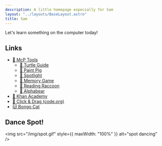 ```yaml
---
description: A little homepage especially for Sam
layout: "../layouts/BaseLayout.astro"
title: Sam
---
```



<main>
<SamHeader client:idle />

Let's learn something on the computer today!

## Links

- [🧰 McP Tools](/tools)
  - [🐢 Turtle Guide](https://seanmcp.github.io/turtle-guide)
  - [🐷 Paint Pig](https://seanmcp.github.io/paint-pig)
  - [🔦 Spotlight](https://seanmcp.github.io/spotlight)
  - [🧠 Memory Game](https://seanmcp.github.io/memory-game)
  - [🦝 Reading Raccoon](https://seanmcp.github.io/reading-raccoon)
  - [🧸 Alphabear](https://seanmcp.github.io/alphabear)
- [🌱 Khan Academy](https://khanacademy.org)
- [🐲 Click & Drag (code.org)](https://studio.code.org/s/pre-express-2021)
- [🐱 Bongo Cat](https://bongo.cat)

## Dance Spot!

<img src="/img/spot.gif" style={{ maxWidth: "100%" }} alt="spot dancing" />

</main>
